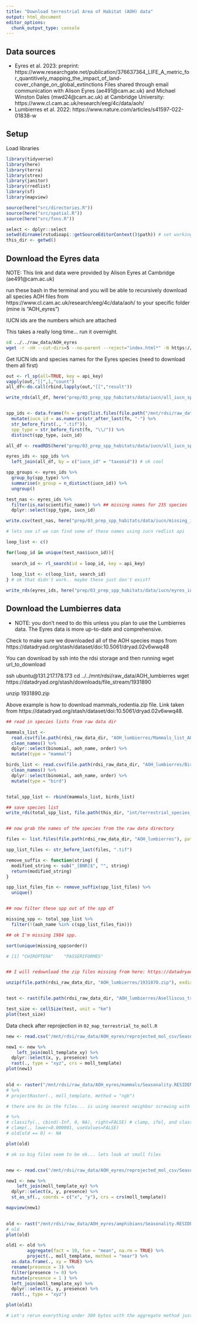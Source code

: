 ```yaml
---
title: "Download terrestrial Area of Habitat (AOH) data"
output: html_document
editor_options: 
  chunk_output_type: console
---
```


## Data sources 

* Eyres et al. 2023: preprint: https://www.researchgate.net/publication/376637364_LIFE_A_metric_for_quantitively_mapping_the_impact_of_land-cover_change_on_global_extinctions Files shared through email communication with Alison Eyres (ae491@cam.ac.uk) and Michael Winston Dales (mwd24@cam.ac.uk) at Cambridge University: https://www.cl.cam.ac.uk/research/eeg/4c/data/aoh/
* Lumbierres et al. 2022: https://www.nature.com/articles/s41597-022-01838-w


## Setup

Load libraries

```r

library(tidyverse)
library(here)
library(terra)
library(strex)
library(janitor)
library(rredlist)
library(sf)
library(mapview)

source(here("src/directories.R"))
source(here("src/spatial.R"))
source(here("src/fxns.R"))

select <- dplyr::select
setwd(dirname(rstudioapi::getSourceEditorContext()$path)) # set working directory to where this script is located
this_dir <- getwd()

```

## Download the Eyres data

NOTE: This link and data were provided by Alison Eyres at Cambridge (ae491@cam.ac.uk)

run these bash in the terminal and you will be able to recursively download all species AOH files from https://www.cl.cam.ac.uk/research/eeg/4c/data/aoh/ to your specific folder (mine is "AOH_eyres")

IUCN ids are the numbers which are attached

This takes a really long time... run it overnight.

```bash

cd ../../raw_data/AOH_eyres
wget -r -nH --cut-dirs=5 --no-parent --reject="index.html*" -N https://www.cl.cam.ac.uk/research/eeg/4c/data/aoh/

```

Get IUCN ids and species names for the Eyres species (need to download them all first)

```r

out <- rl_sp(all=TRUE, key = api_key)
vapply(out,"[[",1,"count") 
all_df<-do.call(rbind,lapply(out,"[[","result"))

write_rds(all_df, here("prep/03_prep_spp_habitats/data/iucn/all_iucn_spp.rds"))


spp_ids <- data.frame(fn = grep(list.files(file.path("/mnt/rdsi/raw_data/AOH_eyres/"), recursive = TRUE), pattern = "reprojected", invert = TRUE, value = TRUE)) %>% # delete amphibians and add recursive for all species names
  mutate(iucn_id = as.numeric(str_after_last(fn, "-") %>%
  str_before_first(., ".tif")),
  spp_type = str_before_first(fn, "\\/")) %>%
  distinct(spp_type, iucn_id)

all_df <- readRDS(here("prep/03_prep_spp_habitats/data/iucn/all_iucn_spp.rds"))

eyres_ids <- spp_ids %>% 
  left_join(all_df, by = c("iucn_id" = "taxonid")) # ok cool 

spp_groups <- eyres_ids %>%
  group_by(spp_type) %>%
  summarise(n_group = n_distinct(iucn_id)) %>%
  ungroup()

test_nas <- eyres_ids %>%
  filter(is.na(scientific_name)) %>% ## missing names for 235 species
  dplyr::select(spp_type, iucn_id)

write.csv(test_nas, here("prep/03_prep_spp_habitats/data/iucn/missing_ids.csv"), row.names = FALSE)

# lets see if we can find some of these names using iucn redlist api 

loop_list <- c()

for(loop_id in unique(test_nas$iucn_id)){
  
  search_id <- rl_search(id = loop_id, key = api_key)
  
  loop_list <- c(loop_list, search_id)
} # ok that didn't work.. maybe these just don't exist? 

write_rds(eyres_ids, here("prep/03_prep_spp_habitats/data/iucn/eyres_iucn_spp.rds"))

```


## Download the Lumbierres data 
 - NOTE: you don't need to do this unless you plan to use the Lumbierres data. The Eyres data is more up-to-date and comprehensive.

Check to make sure we downloaded all of the AOH species maps from https://datadryad.org/stash/dataset/doi:10.5061/dryad.02v6wwq48


You can download by ssh into the rdsi storage and then running wget url_to_download

ssh ubuntu@131.217.178.173
cd ../../mnt/rdsi/raw_data/AOH_lumbierres
wget https://datadryad.org/stash/downloads/file_stream/1931890

unzip 1931890.zip

Above example is how to download mammals_rodentia.zip file. Link taken from https://datadryad.org/stash/dataset/doi:10.5061/dryad.02v6wwq48.


```r

## read in species lists from raw data dir 

mammals_list <-
  read.csv(file.path(rdsi_raw_data_dir, "AOH_lumbierres/Mammals_list_AOH.csv")) %>%
  clean_names() %>%
  dplyr::select(binomial, aoh_name, order) %>%
  mutate(type = "mammal")

birds_list <- read.csv(file.path(rdsi_raw_data_dir, "AOH_lumbierres/Birds_list_AOH.csv")) %>%
  clean_names() %>%
  dplyr::select(binomial, aoh_name, order) %>%
  mutate(type = "bird")


total_spp_list <- rbind(mammals_list, birds_list)

## save species list 
write_rds(total_spp_list, file.path(this_dir, "int/terrestrial_species_list.rds"))


## now grab the names of the species from the raw data directory

files <- list.files(file.path(rdsi_raw_data_dir, "AOH_lumbierres"), pattern = ".tif")

spp_list_files <- str_before_last(files, ".tif") 

remove_suffix <- function(string) {
  modified_string <- sub("_[BNR]$", "", string)
  return(modified_string)
}

spp_list_files_fin <- remove_suffix(spp_list_files) %>%
  unique()


## now filter these spp out of the spp df 

missing_spp <- total_spp_list %>%
  filter(!(aoh_name %in% c(spp_list_files_fin)))

## ok I'm missing 1984 spp. 

sort(unique(missing_spp$order)) 

# [1] "CHIROPTERA"    "PASSERIFORMES"    


## I will redownload the zip files missing from here: https://datadryad.org/stash/dataset/doi:10.5061/dryad.02v6wwq48 and see if that helps the missing species...

unzip(file.path(rdsi_raw_data_dir, "AOH_lumbierres/1931870.zip"), exdir = here("test/"))


test <- rast(file.path(rdsi_raw_data_dir, "AOH_lumbierres/Aselliscus_tricuspidatus.tif"))

test_size <- cellSize(test, unit = "km")
plot(test_size)


```



Data check after reprojection in `02_map_terrestrial_to_moll.R`

```r
new <- read.csv("/mnt/rdsi/raw_data/AOH_eyres/reprojected_mol_csv/Seasonality.RESIDENT-88149202.csv")

new1 <- new %>% 
    left_join(moll_template_xy) %>%
  dplyr::select(x, y, presence) %>%
  rast(., type = "xyz", crs = moll_template)
plot(new1)

      
old <- raster("/mnt/rdsi/raw_data/AOH_eyres/mammals/Seasonality.RESIDENT-88149202.tif") 
# %>% 
# projectRaster(., moll_template, method = "ngb")

# there are 0s in the files... is using nearest neighbor screwing with some of the smaller files? I'm not really sure... the big files seem ok. And taking out all of the 0s take forever. 

# %>%
# classify(., cbind(-Inf, 0, NA), right=FALSE) # clamp, ifel, and classify in terra and raster all take a really long time...
# clamp(., lower=0.000001, useValues=FALSE)
# old[old == 0] <- NA

plot(old)  

# ok so big files seem to be ok... lets look at small files


new <- read.csv("/mnt/rdsi/raw_data/AOH_eyres/reprojected_mol_csv/Seasonality.RESIDENT-77347251.csv")

new1 <- new %>% 
    left_join(moll_template_xy) %>%
  dplyr::select(x, y, presence) %>%
  st_as_sf(., coords = c("x", "y"), crs = crs(moll_template))

mapview(new1)

      
old <- rast("/mnt/rdsi/raw_data/AOH_eyres/amphibians/Seasonality.RESIDENT-77347251.tif")     
# old      
plot(old)  

old1 <- old %>%
        aggregate(fact = 10, fun = "mean", na.rm = TRUE) %>%  
        project(., moll_template, method = "near") %>%
  as.data.frame(., xy = TRUE) %>%
  rename(presence = 3) %>%
  filter(presence != 0) %>%
  mutate(presence = 1 ) %>%
  left_join(moll_template_xy) %>%
  dplyr::select(x, y, presence) %>%
  rast(., type = "xyz")

plot(old1)

# Let's rerun everything under 300 bytes with the aggregate method just to be sure. I don't think it will really make a difference. A few cells here and there. It is definitely working... just not as exact as I would like. 

```


